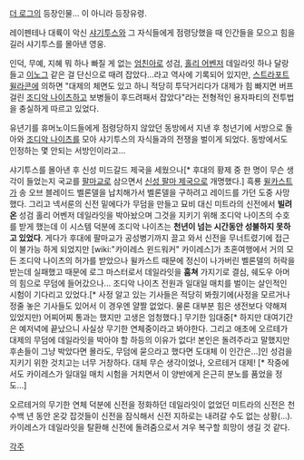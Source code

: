 [[더 로그]]의 등장인물... 이 아니라 등장유령.

레이펜테나 대륙이 악신 [[샤기투스]]와 그 자식들에게 점령당했을 때 인간들을 모으고 힘을 길러 샤기투스를 몰아낸 영웅.

인덕, 무예, 지혜 뭐 하나 빠질 게 없는 [[엄친아]]로 성검, [[홀리 어벤저]] 데일라잇 하나 달랑 들고 [[이노그]] 같은 걸 단신으로 때려 잡았다...라고 역사에 기록되어 있지만, [[스트라포트 윌라콘]]에 의하면 "대제의 체면도 있고 하니 적당히 투닥거리다가 대제가 힘 빠지면 버프 걸린 [[조디악 나이츠]]하고 보병들이 후드려패서 잡았다"라는 전형적인 용자파티의 전투법을 충실하게 따르고 있었다. 

유년기를 휴머노이드들에게 점령당하지 않았던 동방에서 지낸 후 청년기에 서방으로 돌아와 [[조디악 나이츠]]를 모아 샤기투스의 자식들과의 전쟁을 벌이게 되었다. 동방에서도 인정하는 몇 안되는 서방인이라고...

샤기투스를 몰아낸 후 신성 미드갈드 제국을 세웠으나[* 후대의 황제 중 한 명이 무슨 생각이 들었는지 국교를 [[팔마]]교로 삼으면서 [[신성 팔마 제국]]으로 개명했다.] 흑룡 [[윌카스트]]가 송 오브 블레이드 벨론델을 납치해가서 벨론델을 구하려고 레이드를 가던 도중 사망했다. 그리고 넥서룬의 신전 밑에다가 무덤을 만들고 묘비 대신 미트라의 신전에서 '''빌려온''' 성검 홀리 어벤저 데일라잇을 박아놨으며 그것을 지키기 위해 조디악 나이츠의 수호를 받게 했는데 이 시스템 덕분에 조디악 나이츠는 '''천년이 넘는 시간동안 성불하지 못하고 있었다'''. 게다가 후대에 팔마교가 공성병기까지 끌고 와서 신전을 무너트렸기에 접근이 불가능 하게 되었지만 [wiki:"카이레스 윈드워커" 카이레스]가 초혼여행에서 거의 모든 조디악 나이츠의 허가를 받았으나 윌카스트 때문에 정신이 나가버린 벨론델의 허락을 받는데 실패했고 때문에 로그 마스터로서 데일라잇을 '''훔쳐''' 가지기로 결심, 쉐도우 아머의 힘으로 무덤에 들어갔으나... 조디악 나이츠 전원과 일대일 매치를 벌이는 살인적인 시험이 기다리고 있었다.[* 사정 알고 있는 기사들은 적당히 봐줬기에(사정을 모르거나 정줄 놓은 기사들도 있어서 이 경우엔 얄짤 없었다. 물론 대부분 힘은 생전보다 약해져 있었지만) 어찌어찌 통과는 했지만 고생은 엄청했다.]
무기한 임대중[* 하지만 대여기간은 예저녁에 끝났으니 사실상 무기한 연체중이라고 봐야한다. 그리고 애초에 오르테가 대제의 무덤에 데일라잇을 박아야 할 하등의 이유가 없다! 본인은 돌려주라고 말했지만 후손들이 그냥 박았다면 몰라도, 무덤에 묻으라고 했다면 도대체 이 인간은...]인 성검을 지키기 위한 것치고는 너무 거창하다. 대체 무슨 생각이었나, 오르테거 대제! [* 작중에서도 카이레스가 일대일 매치 시험을 거치면서 이 양반에게 은근히 분노를 품었을 정도...]

오르테거의 무기한 연체 덕분에 신전을 정화하던 데일라잇이 없었던 미트라의 신전은 천수백 년 동안 온갖 잡것들이 신전을 잠식해서 신전 지하로는 내려갈 수도 없는 상황(…). 카이레스가 데일라잇을 탈환해 신전에 돌려줌으로서 겨우 복구할 희망이 생길 것 같다.

[[각주]]
